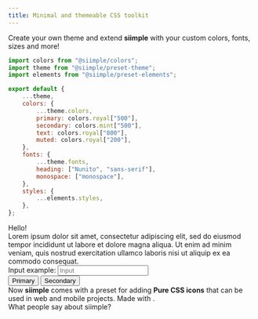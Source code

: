 ```yaml
---
title: Minimal and themeable CSS toolkit
---
```


<Welcome />

<Section title="Extend it. Customize it." link="/configuration" className="has-mb-8">
    Create your own theme and extend <b>siimple</b> with your custom colors, fonts, sizes and more!
</Section>
<div className="columns">
<div className="column is-half is-full-mobile">

```js
import colors from "@siimple/colors";
import theme from "@siimple/preset-theme";
import elements from "@siimple/preset-elements";

export default {
    ...theme,
    colors: {
        ...theme.colors,
        primary: colors.royal["500"],
        secondary: colors.mint["500"],
        text: colors.royal["800"],
        muted: colors.royal["200"],
    },
    fonts: {
        ...theme.fonts,
        heading: ["Nunito", "sans-serif"],
        monospace: ["monospace"],
    },
    styles: {
        ...elements.styles,
    },
};
```
</div>
<div className="column is-half is-full-mobile">
    <div className="siimple title is-1 has-text-royal-600">Hello!</div>
    <div className="paragraph has-text-royal-800">
        Lorem ipsum dolor sit amet, consectetur adipiscing elit, sed do eiusmod tempor incididunt ut labore et dolore magna aliqua. Ut enim ad minim veniam, quis nostrud exercitation ullamco laboris nisi ut aliquip ex ea commodo consequat.
    </div>
    <div className="has-mb-4">
        <label className="label has-text-royal-800">Input example:</label>
        <input type="text" className="input has-bg-royal-200" placeholder="Input" />
    </div>
    <div className="">
        <button className="button has-bg-royal-500 has-mr-2">Primary</button>
        <button className="button has-bg-mint-500">Secondary</button>
    </div>
</div>
</div>

<Section title="With hand-crafted icons" link="/presets/icons">
    Now <b>siimple</b> comes with a preset for adding <b>Pure CSS icons</b> that can be used in web and mobile projects. 
    Made with <i className="icon-heart"></i>.
</Section>
<IconsGallery />

<div className="has-mb-8 has-mt-12">
    <div className="title has-size-6 has-weight-black">What people say about siimple?</div>
</div>
<Testimonials />
